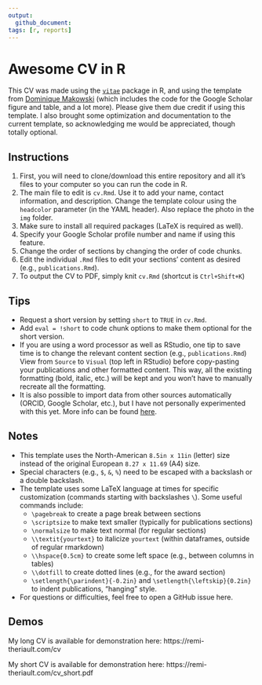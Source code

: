 ```yaml
---
output: 
  github_document:
tags: [r, reports]
---
```


# Awesome CV in R

This CV was made using the [`vitae`](https://pkg.mitchelloharawild.com/vitae/) package in R, and using the template from [Dominique Makowski](https://github.com/DominiqueMakowski/CV) (which includes the code for the Google Scholar figure and table, and a lot more). Please give them due credit if using this template. I also brought some optimization and documentation to the current template, so acknowledging me would be appreciated, though totally optional.

## Instructions

1. First, you will need to clone/download this entire repository and all it's files to your computer so you can run the code in R.
2. The main file to edit is `cv.Rmd`. Use it to add your name, contact information, and description. Change the template colour using the `headcolor` parameter (in the YAML header). Also replace the photo in the `img` folder.
3. Make sure to install all required packages (LaTeX is required as well).
4. Specify your Google Scholar profile number and name if using this feature.
5. Change the order of sections by changing the order of code chunks.
6. Edit the individual `.Rmd` files to edit your sections' content as desired (e.g., `publications.Rmd`).
7. To output the CV to PDF, simply knit `cv.Rmd` (shortcut is `Ctrl+Shift+K`)

## Tips
- Request a short version by setting `short` to `TRUE` in `cv.Rmd`.
- Add `eval = !short` to code chunk options to make them optional for the short version.
- If you are using a word processor as well as RStudio, one tip to save time is to change the relevant content section (e.g., `publications.Rmd`) View from `Source` to `Visual` (top left in RStudio) before copy-pasting your publications and other formatted content. This way, all the existing formatting (bold, italic, etc.) will be kept and you won't have to manually recreate all the formatting.
- It is also possible to import data from other sources automatically (ORCID, Google Scholar, etc.), but I have not personally experimented with this yet. More info can be found [here](https://pkg.mitchelloharawild.com/vitae/articles/data.html).

## Notes

- This template uses the North-American `8.5in x 11in` (letter) size instead of the original European `8.27 x 11.69` (A4) size.
- Special characters (e.g., `$`, `&`, `%`) need to be escaped with a backslash or a double backslash.
- The template uses some LaTeX language at times for specific customization (commands starting with backslashes `\`). Some useful commands include:
  - `\pagebreak` to create a page break between sections
  - `\scriptsize` to make text smaller (typically for publications sections)
  - `\normalsize` to make text normal (for regular sections)
  - `\\textit{yourtext}` to italicize `yourtext` (within dataframes, outside of regular rmarkdown)
  - `\\hspace{0.5cm}` to create some left space (e.g., between columns in tables)
  - `\\dotfill` to create dotted lines (e.g., for the award section)
  - `\setlength{\parindent}{-0.2in}` and `\setlength{\leftskip}{0.2in}` to indent publications, "hanging" style.
- For questions or difficulties, feel free to open a GitHub issue here.

## Demos

My long CV is available for demonstration here: https://remi-theriault.com/cv

My short CV is available for demonstration here: https://remi-theriault.com/cv_short.pdf